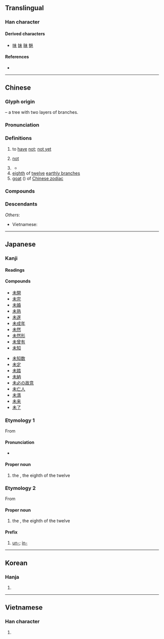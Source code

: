 {{character info/new}}
{{also|木|末|禾|耒}}
==Translingual==
{{stroke order|strokes=5}}

===Han character===
{{Han char|rn=75|rad=木|as=01|sn=5|four=50900|canj=JD}}

====Derived characters====
* [[味]] [[妹]] [[昧]] [[魅]]

====References====
* {{Han ref|kx=0509.050|dkj=14419|dj=0890.030|hdz=21150.010|uh=672A|ud=26410|bh=A5BC|bd=42428}}

----

==Chinese==
{{zh-forms}}

===Glyph origin===
{{Han etym}}
{{liushu|p}} – a tree with two layers of branches.

===Pronunciation===
{{zh-pron
|m=wèi
|c=mei6
|h=pfs=vi
|md=muôi/ê
|md_note=muôi - vernacular; ê - literary
|mn=xm,tp,yl,mg:bē/qz,sx,km,hc:bēr/zz,yl,tn,kh,tc:bōe/lk:běr/bī
|mn_note=bē/bēr/bōe/běr - vernacular; bī - literary
|mn-t=bhuê7
|w=3mi,3vi
|w_note=3mi - vernacular; 3vi - literary
|mc=y
|oc=y
|cat=adv,n
}}

===Definitions===
{{zh-hanzi}}

# to [[have]] [[not]]; [[not yet]]
#: {{zh-x|未來|future [lit. have not come]}}
# [[not]]
# {{lb|zh|Cantonese|Min}} {{n-g|used at the end of questions to ask if one has done something yet}}
#: {{zh-x|食飽 未？|Are you full '''yet'''?|C}}
#* {{zh-x|你 買 咗 未 先？|[[first off|First off]], have you even bought it yet?|C}}
# [[eighth]] of [[twelve]] [[earthly branch]]es
# [[goat]] ({{zh-l|*羊}}) of [[W:Chinese zodiac|Chinese zodiac]]

===Compounds===
{{zh-der|未必|未必然|未便|未卜|未卜先知|未曾|未嘗|未成年|未敢苟同|未婚|未婚夫|未婚妻|未及|未幾|未盡|未竟|未決|未可厚非|未來|未來學|未老先衰|未了|未免|未能|未能免俗|未然|未始|未遂|未妥|未亡人|未為不可|未暇|未詳|未雨綢繆|未知|未知數|未置可否|從未|前所未聞|力有未逮|並未|妾身未明|寶刀未老|乳臭未乾|屍骨未寒|意猶未足|意猶未盡|得未嘗有|前所未有|口血未乾|含苞未放|亙古未有|尚未|坑灰未冷|始料未及|天真未鑿|夜未央|前所未見|也未可知|得未曾有|存亡未卜|千古未聞|壯志未酬|吉凶未卜|前途未卜|未風先雨|未嘗不可|未萌|未偶|未就|未了公案|抔土未乾|未料|滴水未沾|未改|未形之患|未足輕重|未婚媽媽|未完|未遂犯|未知可否|未知萬一|未決犯|未知所措|未央宮|懵然未覺|目所未睹|未成一簣|猶豫未決|未來派|未知元|未焚徙薪|未省|未明求衣|未熟兒|方興未艾|未定之天|空前未有|未定|未時|曠古未聞|未敢|未艾|懸而未決|未見|未若|未了因|未開|未竟之志|東方未明|未過門|未了情|狐疑未決|未察|未艾方興|未入流|未可限量|未央|未成年人|死生未卜|未傅|未足為道|未識一丁|未滿|未晚|未易才|未必盡然|未冠|未來主義|曠古未有|未達一間|未遑|未辨東西|雲英未嫁|童心未泯|陵土未乾|羽毛未豐|骨肉未寒|迄未成功|遲疑未決|良心未泯|銳未可當|韞櫝未酤|驚神未定|雌雄未決|見所未見|長樂未央|駒齒未落|防範未然|防患未然|聞所未聞|躊躇未決|還未}}

===Descendants===
{{CJKV||み|j2=び|미|Vị}}
''Others'':
* Vietnamese: {{l|vi|Mùi}}

{{zh-cat|Elementary}}

----

==Japanese==

===Kanji===
{{ja-kanji|grade=4|rs=木01}}

====Readings====
{{ja-readings
|goon=み
|kanon=び
|kun=いま-だ, ま-だ, ひつじ-
}}

====Compounds====
{{top2}}
* [[未開]]
* [[未完]]
* [[未婚]]
* [[未熟]]
* [[未遂]]
* [[未成年]]
* [[未然]]
* [[未然形]]
* [[未曾有]]
* [[未知]]
{{mid2}}
* [[未知数]]
* [[未定]]
* [[未踏]]
* [[未納]]
* [[未必の故意]]
* [[未亡人]]
* [[未満]]
* [[未来]]
* [[未了]]
{{bottom}}

===Etymology 1===
{{ja-kanjitab|ひつじ|yomi=k}}
{{wp|lang=ja}}
From {{m|ja|羊|tr=hitsuji||[[sheep]]}}

====Pronunciation====
{{ja-pron|acc=0|y=k|ひつじ|dev=1}}
* {{hmp|lang=ja|sort=ひつじ|羊}}

====Proper noun====
{{ja-pos|proper|ひつじ}}

# the {{w|Goat (zodiac)|Sheep}}, the eighth of the twelve {{w|Earthly Branches}}

===Etymology 2===
{{ja-kanjitab|み|yomi=o}}
From {{der|ja|ltc|未|tr=mjɨj<sup>H</sup>|sort=み}}

====Proper noun====
{{ja-pos|proper|み}}

# the {{w|Goat (zodiac)|Sheep}}, the eighth of the twelve {{w|Earthly Branches}}

====Prefix====
{{ja-pos|prefix|み}}

# [[un-]]; [[in-]] {{gl|not yet}}

{{cln|ja|words with multiple readings}}
{{topics|ja|Earthly Branches|sort=ひつじ}}

----

==Korean==

===Hanja===
{{ko-hanja|hangeul=미|eumhun=|rv=mi|mr=mi|y=mi}}

# {{defn|lang=ko|sort=木01}}

----

==Vietnamese==

===Han character===
{{vi-readings|rs=木01| hanviet = mùi, vị}}

# {{defn|lang=vi|sort=木01}}